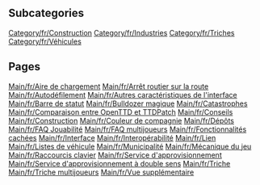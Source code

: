 
== Subcategories ==
[[Category/fr/Construction]]
[[Category/fr/Industries]]
[[Category/fr/Triches]]
[[Category/fr/Véhicules]]

== Pages ==
[[Main/fr/Aire de chargement]]
[[Main/fr/Arrêt routier sur la route]]
[[Main/fr/Autodéfilement]]
[[Main/fr/Autres caractéristiques de l'interface]]
[[Main/fr/Barre de statut]]
[[Main/fr/Bulldozer magique]]
[[Main/fr/Catastrophes]]
[[Main/fr/Comparaison entre OpenTTD et TTDPatch]]
[[Main/fr/Conseils]]
[[Main/fr/Construction]]
[[Main/fr/Couleur de compagnie]]
[[Main/fr/Dépôts]]
[[Main/fr/FAQ Jouabilité]]
[[Main/fr/FAQ multijoueurs]]
[[Main/fr/Fonctionnalités cachées]]
[[Main/fr/Interface]]
[[Main/fr/Interopérabilité]]
[[Main/fr/Lien]]
[[Main/fr/Listes de véhicule]]
[[Main/fr/Municipalité]]
[[Main/fr/Mécanique du jeu]]
[[Main/fr/Raccourcis clavier]]
[[Main/fr/Service d'approvisionnement]]
[[Main/fr/Service d'approvisionnement à double sens]]
[[Main/fr/Triche]]
[[Main/fr/Triche multijoueurs]]
[[Main/fr/Vue supplémentaire]]
